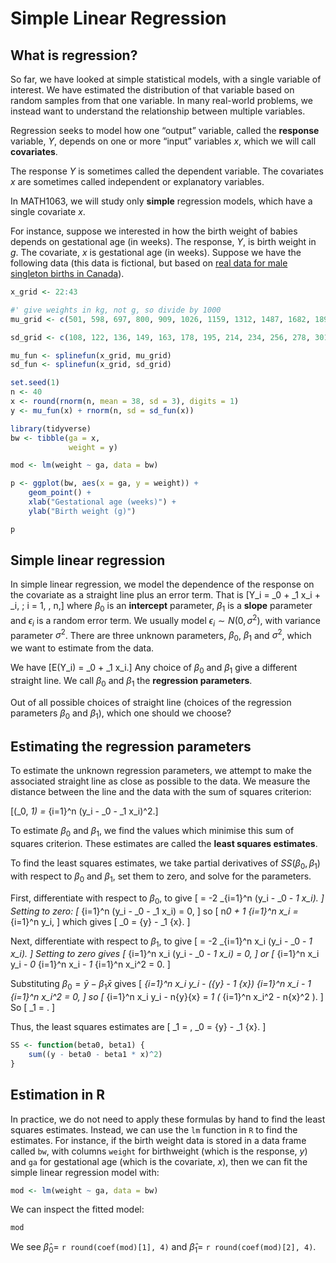 # Simple Linear Regression {#lm}

## What is regression?

So far, we have looked at simple statistical models, with a single
variable of interest. We have estimated the distribution of that
variable based on random samples from that one variable. In many
real-world problems, we instead want to understand the relationship
between multiple variables.

Regression seeks to model how one "output" variable, called the
**response** variable, $Y$, depends on one or more "input" variables
$x$, which we will call **covariates**. 

The response $Y$ is sometimes called the dependent variable. The
covariates $x$ are sometimes called independent or explanatory
variables.

In MATH1063, we will study only **simple** regression models, which
have a single covariate $x$.

For instance, suppose we interested in how the birth weight of babies
depends on gestational age (in weeks). The response, $Y$, is birth
weight in $g$. The covariate, $x$ is gestational age (in
weeks). Suppose we have the following data (this data is fictional,
but based on [real data for male singleton births in Canada](
https://www.canada.ca/en/public-health/services/injury-prevention/health-surveillance-epidemiology-division/maternal-infant-health/birth-weight-gestational.html)).

```r

x_grid <- 22:43

#' give weights in kg, not g, so divide by 1000
mu_grid <- c(501, 598, 697, 800, 909, 1026, 1159, 1312, 1487, 1682, 1896, 2123, 2361, 2607, 2855, 3091, 3306, 3489, 3638, 3745, 3800, 3793) / 1000

sd_grid <- c(108, 122, 136, 149, 163, 178, 195, 214, 234, 256, 278, 301, 324, 346, 368, 388, 405, 420, 432, 441, 446, 448) / 1000

mu_fun <- splinefun(x_grid, mu_grid)
sd_fun <- splinefun(x_grid, sd_grid)

set.seed(1)
n <- 40
x <- round(rnorm(n, mean = 38, sd = 3), digits = 1)
y <- mu_fun(x) + rnorm(n, sd = sd_fun(x))

library(tidyverse)
bw <- tibble(ga = x,
             weight = y) 

mod <- lm(weight ~ ga, data = bw)

p <- ggplot(bw, aes(x = ga, y = weight)) +
    geom_point() +
    xlab("Gestational age (weeks)") +
    ylab("Birth weight (g)")

p
```

## Simple linear regression

In simple linear regression, we model the dependence of the response
on the covariate as a straight line plus an error term. That is
\[Y_i
= \beta_0 + \beta_1 x_i + \epsilon_i, \; i = 1, \ldots, n,\]
where $\beta_0$ is an **intercept** parameter, $\beta_1$ is a
**slope** parameter and $\epsilon_i$ is a random error term. We
usually model $\epsilon_i \sim N(0, \sigma^2)$, with variance
parameter $\sigma^2$. There are three unknown parameters, $\beta_0$,
$\beta_1$ and $\sigma^2$, which we want to estimate from the data.

We have \[E(Y_i) = \beta_0 + \beta_1 x_i.\] Any choice of $\beta_0$
and $\beta_1$ give a different straight line. We call $\beta_0$ and
$\beta_1$ the **regression parameters**.

Out of all possible choices of straight line (choices of the
regression parameters $\beta_0$ and $\beta_1$), which one should we
choose?

## Estimating the regression parameters

To estimate the unknown regression parameters, we attempt to make the
associated straight line as close as possible to the data. We measure
the distance between the line and the data with the sum of squares
criterion:

\[\text{SS}(\beta_0, \beta_1) = \sum_{i=1}^n (y_i - \beta_0 - \beta_1 x_i)^2.\]

To estimate $\beta_0$ and $\beta_1$, we find the values which
minimise this sum of squares criterion. These estimates are called
the **least squares estimates**.

To find the least squares estimates, we take partial derivatives of
$SS(\beta_0, \beta_1)$ with respect to $\beta_0$ and $\beta_1$, set
them to zero, and solve for the parameters.

First, differentiate with respect to $\beta_0$, to give
\[
\frac{\partial SS}{\partial \beta_0} = -2 \sum_{i=1}^n (y_i - \beta_0 - \beta_1 x_i).
\]
Setting to zero:
\[
\sum_{i=1}^n (y_i - \beta_0 - \beta_1 x_i) = 0,
\]
so
\[
n\beta_0 + \beta_1 \sum_{i=1}^n x_i = \sum_{i=1}^n y_i,
\]
which gives
\[
\beta_0 = \bar{y} - \beta_1 \bar{x}.
\]

Next, differentiate with respect to $\beta_1$, to give
\[
\frac{\partial SS}{\partial \beta_1} = -2 \sum_{i=1}^n x_i (y_i - \beta_0 - \beta_1 x_i).
\]
Setting to zero gives
\[
\sum_{i=1}^n x_i (y_i - \beta_0 - \beta_1 x_i) = 0,
\]
or
\[
\sum_{i=1}^n x_i y_i - \beta_0 \sum_{i=1}^n x_i - \beta_1 \sum_{i=1}^n x_i^2 = 0.
\]

Substituting $\beta_0 = \bar{y} - \beta_1 \bar{x}$ gives
\[
\sum_{i=1}^n x_i y_i - (\bar{y} - \beta_1 \bar{x}) \sum_{i=1}^n x_i - \beta_1 \sum_{i=1}^n x_i^2 = 0,
\]
so
\[
\sum_{i=1}^n x_i y_i - n\bar{y}\bar{x} = \beta_1 \left( \sum_{i=1}^n x_i^2 - n\bar{x}^2 \right).
\]
So
\[
\beta_1 = \frac{\sum_{i=1}^n (x_i - \bar{x})(y_i - \bar{y})}{\sum_{i=1}^n (x_i - \bar{x})^2}.
\]

Thus, the least squares estimates are
\[
\hat{\beta}_1 = \frac{\sum_{i=1}^n (x_i - \bar{x})(y_i - \bar{y})}{\sum_{i=1}^n (x_i - \bar{x})^2}, \qquad
\hat{\beta}_0 = \bar{y} - \hat{\beta}_1 \bar{x}.
\]

```r
SS <- function(beta0, beta1) {
    sum((y - beta0 - beta1 * x)^2)
}
```
## Estimation in R

In practice, we do not need to apply these formulas by hand to find the
least squares estimates. Instead, we can use the `lm` function in `R`
to find the estimates. For instance, if the birth weight data is
stored in a data frame called `bw`, with columns `weight` for birthweight
(which is the response, $y$) and `ga` for gestational age (which is the covariate, $x$), 
then we can fit the simple linear regression model with:

```r
mod <- lm(weight ~ ga, data = bw)
```

We can inspect the fitted model:

```r
mod
```

We see $\hat \beta_0 =$ `r round(coef(mod)[1], 4)` 
and $\hat \beta_1 =$ `r round(coef(mod)[2], 4)`.
